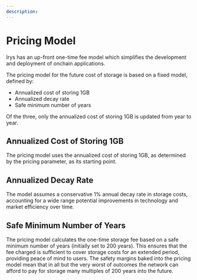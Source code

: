 ```yaml
---
description:
---
```



# Pricing Model

Irys has an up-front one-time fee model which simplifies the development and deployment of onchain applications.

The pricing model for the future cost of storage is based on a fixed model, defined by:

- Annualized cost of storing 1GB
- Annualized decay rate
- Safe minimum number of years

Of the three, only the annualized cost of storing 1GB is updated from year to year.

## Annualized Cost of Storing 1GB

The pricing model uses the annualized cost of storing 1GB, as determined by the pricing parameter, as its starting point.

## Annualized Decay Rate

The model assumes a conservative 1% annual decay rate in storage costs, accounting for a wide range potential improvements in technology and market efficiency over time.

## Safe Minimum Number of Years

The pricing model calculates the one-time storage fee based on a safe minimum number of years (initially set to 200 years). This ensures that the fee charged is sufficient to cover storage costs for an extended period, providing peace of mind to users. The safety margins baked into the pricing model mean that in all but the very worst of outcomes the network can afford to pay for storage many multiples of 200 years into the future.
